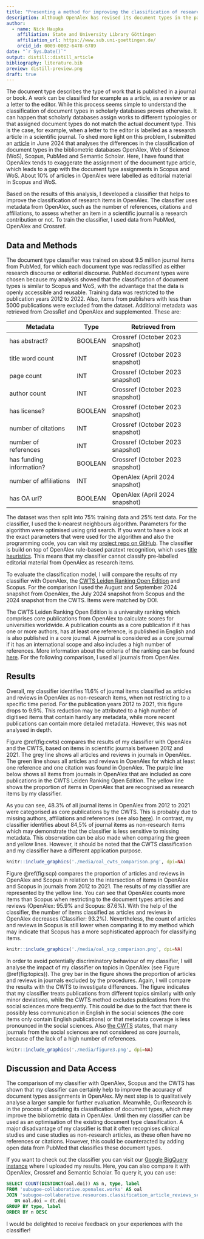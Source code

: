 ```yaml
---
title: "Presenting a method for improving the classification of research items in OpenAlex"
description: Although OpenAlex has revised its document types in the past, there is still room for improvement. In this blog post, I introduce a document type classifier that enhances the classification of articles and reviews in OpenAlex. 
author:
  - name: Nick Haupka 
    affiliation: State and University Library Göttingen
    affiliation_url: https://www.sub.uni-goettingen.de/
    orcid_id: 0009-0002-6478-6789
date: "`r Sys.Date()`"
output: distill::distill_article
bibliography: literature.bib
preview: distill-preview.png
draft: true
---
```

The document type describes the type of work that is published in a journal or book. A work can be classified for example as a article, as a review or as a letter to the editor. While this process seems simple to understand the classification of document types in scholarly databases proves otherwise. It can happen that scholarly databases assign works to different typologies or that assigned document types do not match the actual document type. This is the case, for example, when a letter to the editor is labelled as a research article in a scientific journal. To shed more light on this problem, I submitted an [article](https://arxiv.org/abs/2406.15154) in June 2024 that analyses the differences in the classification of document types in the bibliometric databases OpenAlex, Web of Science (WoS), Scopus, PubMed and Semantic Scholar. Here, I have found that OpenAlex tends to exaggerate the assignment of the document type article, which leads to a gap with the document type assignments in Scopus and WoS. About 10% of articles in OpenAlex were labelled as editorial material in Scopus and WoS. 

Based on the results of this analysis, I developed a classifier that helps to improve the classification of research items in OpenAlex. The classifier uses metadata from OpenAlex, such as the number of references, citations and affiliations, to assess whether an item in a scientific journal is a research contribution or not. To train the classifier, I used data from PubMed, OpenAlex and Crossref.

## Data and Methods
The document type classifier was trained on about 9.5 million journal items from PubMed, for which each document type was reclassified as either research discourse or editorial discourse. PubMed document types were chosen because my analysis showed that the classification of document types is similar to Scopus and WoS, with the advantage that the data is openly accessible and reusable. Training data was restricted to the publication years 2012 to 2022. Also, items from publishers with less than 5000 publications were excluded from the dataset. Additional metadata was retrieved from CrossRef and OpenAlex and supplemented. These are:

| Metadata                 | Type    | Retrieved from                   | 
| -------------------------| --------|----------------------------------|
| has abstract?            | BOOLEAN | Crossref (October 2023 snapshot) |
| title word count         | INT     | Crossref (October 2023 snapshot) |
| page count               | INT     | Crossref (October 2023 snapshot) |
| author count             | INT     | Crossref (October 2023 snapshot) |
| has license?             | BOOLEAN | Crossref (October 2023 snapshot) |
| number of citations      | INT     | Crossref (October 2023 snapshot) |
| number of references     | INT     | Crossref (October 2023 snapshot) |
| has funding information? | BOOLEAN | Crossref (October 2023 snapshot) |
| number of affiliations   | INT     | OpenAlex (April 2024 snapshot)   |
| has OA url?              | BOOLEAN | OpenAlex (April 2024 snapshot)   |

The dataset was then split into 75% training data and 25% test data. For the classifier, I used the k-nearest neighbours algorithm. Parameters for the algorithm were optimised using grid search. If you want to have a look at the exact parameters that were used for the algorithm and also the programming code, you can visit my [project repo on GitHub](https://github.com/naustica/openalex_doctypes/tree/classifier/classifier). The classifier is build on top of OpenAlex rule-based paratext recognition, which uses [title heuristics](https://github.com/ourresearch/openalex-guts/blob/main/detective/work_type_detective.py). This means that my classifier cannot classify pre-labelled editorial material from OpenAlex as research items. 

To evaluate the classification model, I will compare the results of my classifier with OpenAlex, the [CWTS Leiden Ranking Open Edition](https://open.leidenranking.com) and Scopus. For the comparison I used the August and September 2024 snapshot from OpenAlex, the July 2024 snapshot from Scopus and the 2024 snapshot from the CWTS. Items were matched by DOI. 

The CWTS Leiden Ranking Open Edition is a university ranking which comprises core publications from OpenAlex to calculate scores for universities worldwide. A publication counts as a core publication if it has one or more authors, has at least one reference, is published in English and is also published in a core journal. A journal is considered as a core journal if it has an international scope and also includes a high number of references. More information about the criteria of the ranking can be found [here](https://www.leidenranking.com/information/indicators). For the following comparison, I used all journals from OpenAlex.

## Results
Overall, my classifier identifies 11.6% of journal items classified as articles and reviews in OpenAlex as non-research items, when not restricting to a specific time period. For the publication years 2012 to 2021, this figure drops to 9.9%. This reduction may be attributed to a high number of digitised items that contain hardly any metadata, while more recent publications can contain more detailed metadata. However, this was not analysed in depth.

Figure \@ref(fig:cwts) compares the results of my classifier with OpenAlex and the CWTS, based on items in scientific journals between 2012 and 2021. The grey line shows all articles and reviews in journals in OpenAlex. The green line shows all articles and reviews in OpenAlex for which at least one reference and one citation was found in OpenAlex. The purple line below shows all items from journals in OpenAlex that are included as core publications in the CWTS Leiden Ranking Open Edition. The yellow line shows the proportion of items in OpenAlex that are recognised as research items by my classifier. 

As you can see, 48.3% of all journal items in OpenAlex from 2012 to 2021 were categorised as core publications by the CWTS. This is probably due to missing authors, affiliations and references (see also [here](https://zenodo.org/records/13879947)). In contrast, my classifier identifies about 84,5% of journal items as non-research items which may demonstrate that the classifier is less sensitive to missing metadata. This observation can be also made when comparing the green and yellow lines. However, it should be noted that the CWTS classification and my classifier have a different application purpose.

```r
knitr::include_graphics('./media/oal_cwts_comparison.png', dpi=NA)
```

Figure \@ref(fig:scp) compares the proportion of articles and reviews in OpenAlex and Scopus in relation to the intersection of items in OpenAlex and Scopus in journals from 2012 to 2021. The results of my classifier are represented by the yellow line. You can see that OpenAlex counts more items than Scopus when restricting to the document types articles and reviews (OpenAlex: 95.9% and Scopus: 87.6%). With the help of the classifier, the number of items classified as articles and reviews in OpenAlex decreases (Classifier: 93.2%). Nevertheless, the count of articles and reviews in Scopus is still lower when comparing it to my method which may indicate that Scopus has a more sophisticated approach for classifying items. 

```r
knitr::include_graphics('./media/oal_scp_comparison.png', dpi=NA)
```

In order to avoid potentially discriminatory behaviour of my classifier, I will analyse the impact of my classifier on topics in OpenAlex (see Figure \@ref(fig:topics)). The grey bar in the figure shows the proportion of articles and reviews in journals excluded by the procedures. Again, I will compare the results with the CWTS to investigate differences. The figure indicates that my classifier treats publications from different topics similarly with only minor deviations, while the CWTS method excludes publications from the social sciences more frequently. This could be due to the fact that there is possibly less communication in English in the social sciences (the core items only contain English publications) or that metadata coverage is less pronounced in the social sciences. Also [the CWTS](https://www.leidenranking.com/information/indicators) states, that many journals from the social sciences are not considered as core journals, because of the lack of a high number of references.

```r
knitr::include_graphics('./media/figure3.png', dpi=NA)
```

## Discussion and Data Access
The comparison of my classifier with OpenAlex, Scopus and the CWTS has shown that my classifier can certainly help to improve the accuracy of document types assignments in OpenAlex. My next step is to qualitatively analyse a larger sample for further evaluation. Meanwhile, OurResearch is in the process of updating its classification of document types, which may improve the bibliometric data in OpenAlex. Until then my classifier can be used as an optimisation of the existing document type classification. 
A major disadvantage of my classifier is that it often recognises clinical studies and case studies as non-research articles, as these often have no references or citations. However, this could be counteracted by adding open data from PubMed that classifies these document types. 

If you want to check out the classifier you can visit our [Google BigQuery instance](https://console.cloud.google.com/bigquery?ws=!1m4!1m3!3m2!1ssubugoe-collaborative!2sresources) where I uploaded my results. Here, you can also compare it with OpenAlex, Crossref and Semantic Scholar. To query it, you can use:

```sql
SELECT COUNT(DISTINCT(oal.doi)) AS n, type, label
FROM 'subugoe-collaborative.openalex.works' AS oal
JOIN 'subugoe-collaborative.resources.classification_article_reviews_september_2024' AS dt
   ON oal.doi = dt.doi
GROUP BY type, label
ORDER BY n DESC
```

I would be delighted to receive feedback on your experiences with the classifier! 
